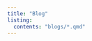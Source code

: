 ```yaml
---
title: "Blog"
listing:
  contents: "blogs/*.qmd"
---
```

<!-- - [AI Compression SaaS](blogs/aicompressionsaas.qmd)
- [TinyML Use Cases](blogs/tinymlusecases.qmd)
- [Review: EdgeImpulse Studio](blogs/edgeimplusestudio.qmd)
- [Review: Imagimob Studio](blogs/imagimobstudio.qmd)
- [Review: IREE](blogs/iree.qmd)
 -->